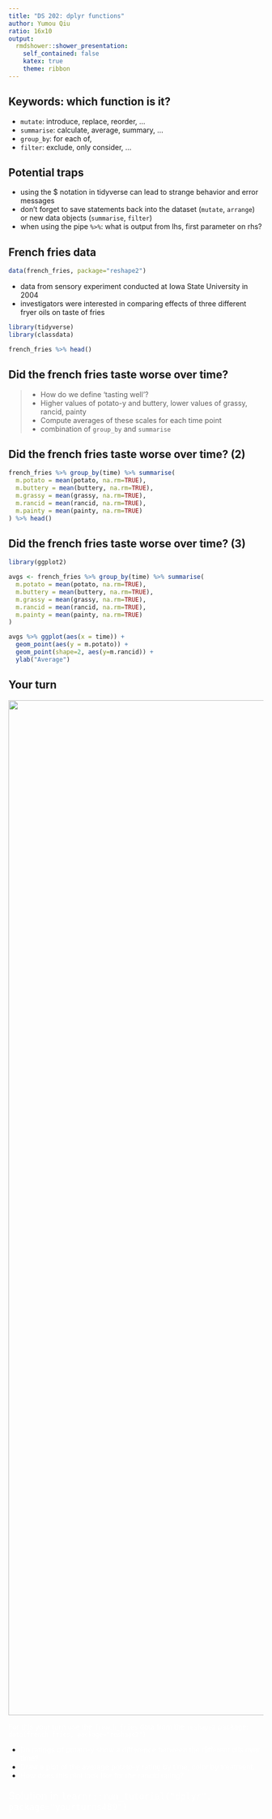 ```yaml
---
title: "DS 202: dplyr functions"
author: Yumou Qiu
ratio: 16x10
output:
  rmdshower::shower_presentation:
    self_contained: false
    katex: true
    theme: ribbon
---
```


## Keywords: which function is it?


- `mutate`: introduce, replace, reorder, ...
- `summarise`: calculate, average, summary, ...
- `group_by`: for each of, 
- `filter`: exclude, only consider, ...

## Potential traps

- using the $ notation in tidyverse can lead to strange behavior and error messages
- don't forget to save statements back into the dataset (`mutate`, `arrange`) or  new data objects (`summarise`, `filter`)
- when using the pipe `%>%`: what is output from lhs, first parameter on rhs?

## French fries data

```r
data(french_fries, package="reshape2")
```

- data from sensory experiment conducted at Iowa State University in 2004
- investigators were interested in comparing effects of three different fryer oils on taste of fries

```r
library(tidyverse)
library(classdata)
```

```r
french_fries %>% head()
```

## Did the french fries taste worse over time?

> - How do we define 'tasting well'? 
> - Higher values of potato-y and buttery, lower values of grassy, rancid, painty
> - Compute averages of these scales for each time point
> - combination of `group_by` and `summarise`

## Did the french fries taste worse over time? (2)

```r
french_fries %>% group_by(time) %>% summarise(
  m.potato = mean(potato, na.rm=TRUE),
  m.buttery = mean(buttery, na.rm=TRUE),
  m.grassy = mean(grassy, na.rm=TRUE),
  m.rancid = mean(rancid, na.rm=TRUE),
  m.painty = mean(painty, na.rm=TRUE)
) %>% head()
```

## Did the french fries taste worse over time? (3)

```r
library(ggplot2)

avgs <- french_fries %>% group_by(time) %>% summarise(
  m.potato = mean(potato, na.rm=TRUE),
  m.buttery = mean(buttery, na.rm=TRUE),
  m.grassy = mean(grassy, na.rm=TRUE),
  m.rancid = mean(rancid, na.rm=TRUE),
  m.painty = mean(painty, na.rm=TRUE)
)
```

```r
avgs %>% ggplot(aes(x = time)) + 
  geom_point(aes(y = m.potato)) +
  geom_point(shape=2, aes(y=m.rancid)) + 
  ylab("Average")
```


## Your turn {.white}

<img class="cover" src="images/blue.jpeg" alt="" width=2000>

<span style="color:white">For this your turn use the `french_fries` data from the `reshape2` package: `data(french_fries, package="reshape2")` </span>

- <span style="color:white">Do ratings of potato-y show a difference between the different oils over time?</span>
- <span style="color:white">Draw a plot of the average potato-y rating by time, color by treatment.</span>
- <span style="color:white">How does this plot look like for the rancid rating?</span>

<span style="color:white"><p style="font-size:20px">Solution in `learnr::run_tutorial("dplyr", package="yourturns480")`</p></span>


